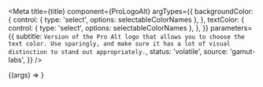 

<Meta
  title={title}
  component={ProLogoAlt}
  argTypes={{
    backgroundColor: {
      control: { type: 'select', options: selectableColorNames },
    },
    textColor: {
      control: { type: 'select', options: selectableColorNames },
    },
  }}
  parameters={{
    subtitle: `Version of the Pro Alt logo that allows you to choose the text color. Use sparingly, and make sure it has a lot of visual distinction to stand out appropriately.`,
    status: 'volatile',
    source: 'gamut-labs',
  }}
/>

<Canvas withSource="open">
  <Story name="ProLogoAlt">{(args) => <ProLogoAlt {...args} />}</Story>
</Canvas>

<Props story="ProLogoAlt" />
